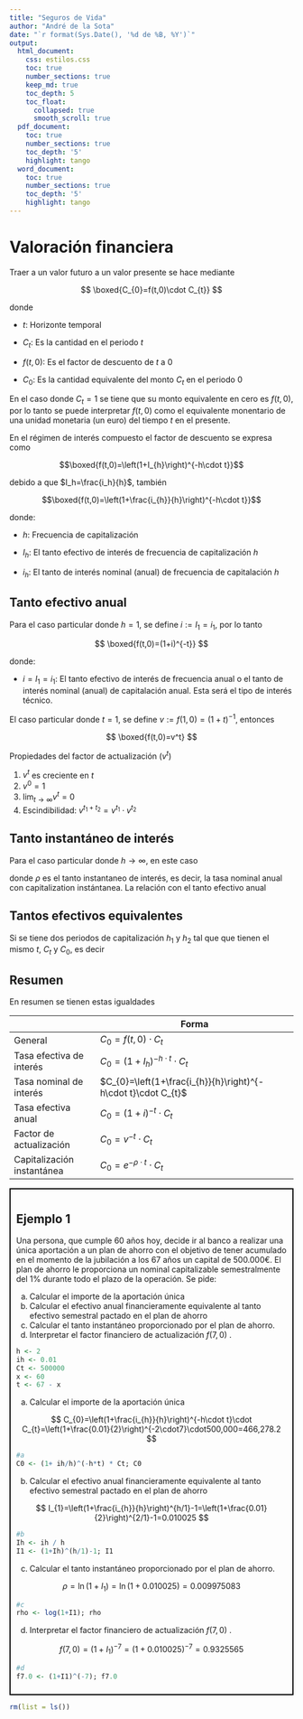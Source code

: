 ```yaml
---
title: "Seguros de Vida"
author: "André de la Sota" 
date: "`r format(Sys.Date(), '%d de %B, %Y')`"
output:
  html_document:
    css: estilos.css
    toc: true
    number_sections: true
    keep_md: true
    toc_depth: 5
    toc_float:
      collapsed: true
      smooth_scroll: true
  pdf_document:
    toc: true
    number_sections: true
    toc_depth: '5'
    highlight: tango
  word_document:
    toc: true
    number_sections: true
    toc_depth: '5'
    highlight: tango
---
```



# Valoración financiera 

Traer a un valor futuro a un valor presente se hace mediante

$$
\boxed{C_{0}=f(t,0)\cdot C_{t}}
$$

donde 

- $t$: Horizonte temporal 

- $C_{t}$: Es la cantidad en el periodo $t$

- $f(t,0)$: Es el factor de descuento de $t$ a $0$

- $C_0$: Es la cantidad equivalente del monto $C_t$ en el periodo $0$

En el caso donde $C_t=1$ se tiene que su monto equivalente en cero es $f(t,0)$, por lo tanto se puede interpretar $f(t,0)$ como el equivalente monentario de una unidad monetaria (un euro) del tiempo $t$ en el presente.


En el régimen de interés compuesto el factor de descuento se expresa como


$$\boxed{f(t,0)=\left(1+I_{h}\right)^{-h\cdot t}}$$


debido a que $I_h=\frac{i_h}{h}$, también

$$\boxed{f(t,0)=\left(1+\frac{i_{h}}{h}\right)^{-h\cdot t}}$$


donde:

- $h$: Frecuencia de capitalización

- $I_h$: El tanto efectivo de interés de frecuencia de capitalización $h$

- $i_h$: El tanto de interés nominal (anual) de frecuencia de capitalación $h$ 


## Tanto efectivo anual

Para el caso particular donde $h=1$, se define $i:= I_1 = i_1$, por lo tanto

$$
\boxed{f(t,0)=(1+i)^{-t}}
$$

donde:


- $i=I_1=i_1$: El tanto efectivo de interés de frecuencia anual o el tanto de interés nominal (anual) de capitalación anual. Esta será el tipo de interés técnico.


El caso particular donde $t=1$, se define $v:=f(1,0)=(1+t)^{-1}$, entonces

$$
\boxed{f(t,0)=v^t}
$$

Propiedades del factor de actualización ($v^t$)

1. $v^t$ es creciente en $t$
2. $v^0=1$
3. $\lim_{t\to \infty} v^t= 0$
4. Escindibilidad: $v^{t_1+t_2}=v^{t_1}\cdot v^{t_2}$


## Tanto instantáneo de interés

Para el caso particular donde $h \to \infty$, en este caso  

\begin{align*}
f(t,0) & =\lim_{h\to\infty}\left(1+\frac{i_{h}}{h}\right)^{-h\cdot t}\\
 & =\left[\lim_{h\to\infty}\left(1+\frac{i_{h}}{h}\right)^{h}\right]^{-t}\\
 & =e^{-\rho\cdot t}
\end{align*}

donde $\rho$ es el tanto instantaneo de interés, es decir, la tasa nominal anual con capitalization instántanea. La relación con el tanto efectivo anual

\begin{align*}
\left(1+i\right)^{-t} & =e^{-\rho\cdot t}\\
1+i & =e^{\rho}\\
\rho & =\ln\left(1+i\right)
\end{align*}

## Tantos efectivos equivalentes

Si se tiene dos periodos de capitalización $h_1$ y $h_2$ tal que que tienen el mismo $t$, $C_t$ y $C_0$, es decir


\begin{align*}
C_{t}\cdot\left(1+I_{h_{1}}\right)^{-h_{1}\cdot t} & =C_{t}\cdot\left(1+I_{h_{2}}\right)^{-h_{2}\cdot t}\\
\left(1+I_{h_{1}}\right)^{-h_{1}} & =\left(1+I_{h_{2}}\right)^{-h_{2}}\\
I_{h_{1}} & =\left(1+I_{h_{2}}\right)^{\frac{h_{2}}{h_{1}}}-1
\end{align*}

## Resumen

En resumen se tienen estas igualdades


|                            | Forma                                                         |
|----------------------------|---------------------------------------------------------------|
| General                    | $C_{0}=f(t,0)\cdot C_{t}$                                     |
| Tasa efectiva de interés   | $C_{0}=\left(1+I_{h}\right)^{-h\cdot t}\cdot C_{t}$           |
| Tasa nominal de interés    | $C_{0}=\left(1+\frac{i_{h}}{h}\right)^{-h\cdot t}\cdot C_{t}$ |
| Tasa efectiva anual        | $C_{0}=\left(1+i\right)^{-t}\cdot C_{t}$                            |
| Factor de actualización    | $C_{0}=v^{-t}\cdot C_{t}$                                     |
| Capitalización instantánea | $C_{0}=e^{-\rho\cdot t}\cdot C_{t}$                                 |




<div style="border: 2px solid #000; padding: 10px;">
<h2> Ejemplo 1 </h2>
    
Una persona, que cumple 60 años hoy, decide ir al banco a realizar una única 
aportación a un plan de ahorro con el objetivo de tener acumulado en el momento de la 
jubilación a los 67 años un capital de 500.000€. El plan de ahorro le proporciona un nominal 
capitalizable semestralmente del 1% durante todo el plazo de la operación. Se pide:

a. Calcular el importe de la aportación única
b. Calcular el efectivo anual financieramente equivalente al tanto efectivo semestral pactado
en el plan de ahorro
c. Calcular el tanto instantáneo proporcionado por el plan de ahorro.
d. Interpretar el factor financiero de actualización $f(7,0)$ .

```r
h <- 2
ih <- 0.01
Ct <- 500000
x <- 60
t <- 67 - x
```


a. Calcular el importe de la aportación única

$$
C_{0}=\left(1+\frac{i_{h}}{h}\right)^{-h\cdot t}\cdot C_{t}=\left(1+\frac{0.01}{2}\right)^{-2\cdot7}\cdot500,000=466,278.2
$$

```r
#a
C0 <- (1+ ih/h)^(-h*t) * Ct; C0
```


b. Calcular el efectivo anual financieramente equivalente al tanto efectivo semestral pactado
en el plan de ahorro


$$
I_{1}=\left(1+\frac{i_{h}}{h}\right)^{h/1}-1=\left(1+\frac{0.01}{2}\right)^{2/1}-1=0.010025
$$

```r
#b
Ih <- ih / h
I1 <- (1+Ih)^(h/1)-1; I1 
```
c. Calcular el tanto instantáneo proporcionado por el plan de ahorro.

$$
\rho=\ln\left(1+I_{1}\right)=\ln\left(1+0.010025\right)=0.009975083
$$

```r
#c
rho <- log(1+I1); rho
```

d. Interpretar el factor financiero de actualización $f(7,0)$ .


$$
f(7,0)=\left(1+I_{1}\right)^{-7}=\left(1+0.010025\right)^{-7}=0.9325565
$$

```r
#d
f7.0 <- (1+I1)^(-7); f7.0
```


</div>

```r
rm(list = ls())
```


